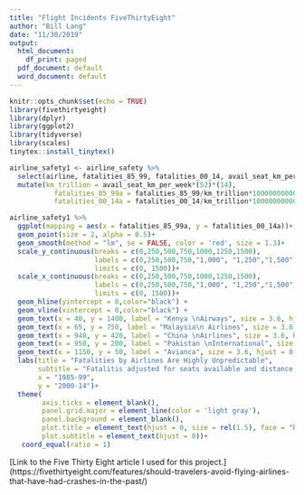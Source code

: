 ---
title: "Flight Incidents FiveThirtyEight"
author: "Bill Lang"
date: "11/30/2019"
output:
  html_document:
    df_print: paged
  pdf_document: default
  word_document: default
---

```{r setup, include=FALSE}
knitr::opts_chunk$set(echo = TRUE)
library(fivethirtyeight)
library(dplyr)
library(ggplot2)
library(tidyverse)
library(scales)
tinytex::install_tinytex()
```

```{r}

airline_safety1 <- airline_safety %>% 
  select(airline, fatalities_85_99, fatalities_00_14, avail_seat_km_per_week) %>% 
  mutate(km_trillion = avail_seat_km_per_week*(52)*(14),
           fatalities_85_99a = fatalities_85_99/km_trillion*1000000000000,
           fatalities_00_14a = fatalities_00_14/km_trillion*1000000000000)

airline_safety1 %>% 
  ggplot(mapping = aes(x = fatalities_85_99a, y = fatalities_00_14a))+
  geom_point(size = 2, alpha = 0.5)+
  geom_smooth(method = "lm", se = FALSE, color = 'red', size = 1.3)+ 
  scale_y_continuous(breaks = c(0,250,500,750,1000,1250,1500),
                     labels = c(0,250,500,750,"1,000", "1,250","1,500"), 
                     limits = c(0, 1500))+
  scale_x_continuous(breaks = c(0,250,500,750,1000,1250,1500),
                     labels = c(0,250,500,750,"1,000", "1,250","1,500"), 
                     limits = c(0, 1500))+
  geom_hline(yintercept = 0,color="black") + 
  geom_vline(xintercept = 0,color="black") + 
  geom_text(x = 40, y = 1400, label = "Kenya \nAirways", size = 3.6, hjust = 0, color = 'dim gray')+
  geom_text(x = 65, y = 750, label = "Malaysia\n Airlines", size = 3.6, hjust = 0, color = 'dim gray')+
  geom_text(x = 940, y = 420, label = "China \nAirlines", size = 3.6, hjust = 0, color = 'dim gray')+
  geom_text(x = 950, y = 200, label = "Pakistan \nInternational", size = 3.6, hjust = 0, color = 'dim gray')+
  geom_text(x = 1150, y = 50, label = "Avianca", size = 3.6, hjust = 0, color = 'dim gray')+
  labs(title = "Fatalities by Airlines Are Highly Unpredictable", 
       subtitle = "Fatalitis adjusted for seats available and distance traveled \n(deaths per 1 trillion seat kilometers)", 
       x = "1985-99", 
       y = "2000-14")+
  theme(
        axis.ticks = element_blank(),
        panel.grid.major = element_line(color = 'light gray'),   
        panel.background = element_blank(), 
        plot.title = element_text(hjust = 0, size = rel(1.5), face = "bold"),
        plot.subtitle = element_text(hjust = 0))+
   coord_equal(ratio = 1) 

```

[Link to the Five Thirty Eight article I used for this project.]
(https://fivethirtyeight.com/features/should-travelers-avoid-flying-airlines-that-have-had-crashes-in-the-past/)








